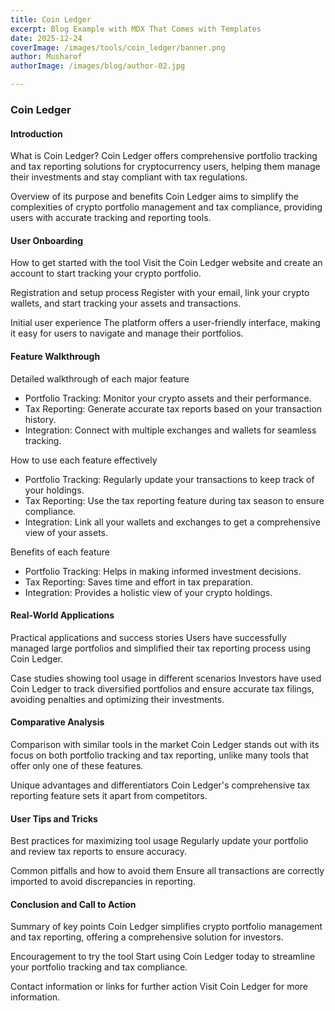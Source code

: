 ```yaml
---
title: Coin Ledger
excerpt: Blog Example with MDX That Comes with Templates
date: 2025-12-24
coverImage: /images/tools/coin_ledger/banner.png
author: Musharof
authorImage: /images/blog/author-02.jpg

---
```

### Coin Ledger

#### Introduction

What is Coin Ledger? Coin Ledger offers comprehensive portfolio tracking and tax reporting solutions for cryptocurrency users, helping them manage their investments and stay compliant with tax regulations.

Overview of its purpose and benefits Coin Ledger aims to simplify the complexities of crypto portfolio management and tax compliance, providing users with accurate tracking and reporting tools.

#### User Onboarding

How to get started with the tool Visit the Coin Ledger website and create an account to start tracking your crypto portfolio.

Registration and setup process Register with your email, link your crypto wallets, and start tracking your assets and transactions.

Initial user experience The platform offers a user-friendly interface, making it easy for users to navigate and manage their portfolios.

#### Feature Walkthrough

Detailed walkthrough of each major feature

-   Portfolio Tracking: Monitor your crypto assets and their performance.
-   Tax Reporting: Generate accurate tax reports based on your transaction history.
-   Integration: Connect with multiple exchanges and wallets for seamless tracking.

How to use each feature effectively

-   Portfolio Tracking: Regularly update your transactions to keep track of your holdings.
-   Tax Reporting: Use the tax reporting feature during tax season to ensure compliance.
-   Integration: Link all your wallets and exchanges to get a comprehensive view of your assets.

Benefits of each feature

-   Portfolio Tracking: Helps in making informed investment decisions.
-   Tax Reporting: Saves time and effort in tax preparation.
-   Integration: Provides a holistic view of your crypto holdings.

#### Real-World Applications

Practical applications and success stories Users have successfully managed large portfolios and simplified their tax reporting process using Coin Ledger.

Case studies showing tool usage in different scenarios Investors have used Coin Ledger to track diversified portfolios and ensure accurate tax filings, avoiding penalties and optimizing their investments.

#### Comparative Analysis

Comparison with similar tools in the market Coin Ledger stands out with its focus on both portfolio tracking and tax reporting, unlike many tools that offer only one of these features.

Unique advantages and differentiators Coin Ledger's comprehensive tax reporting feature sets it apart from competitors.

#### User Tips and Tricks

Best practices for maximizing tool usage Regularly update your portfolio and review tax reports to ensure accuracy.

Common pitfalls and how to avoid them Ensure all transactions are correctly imported to avoid discrepancies in reporting.

#### Conclusion and Call to Action

Summary of key points Coin Ledger simplifies crypto portfolio management and tax reporting, offering a comprehensive solution for investors.

Encouragement to try the tool Start using Coin Ledger today to streamline your portfolio tracking and tax compliance.

Contact information or links for further action Visit Coin Ledger for more information.